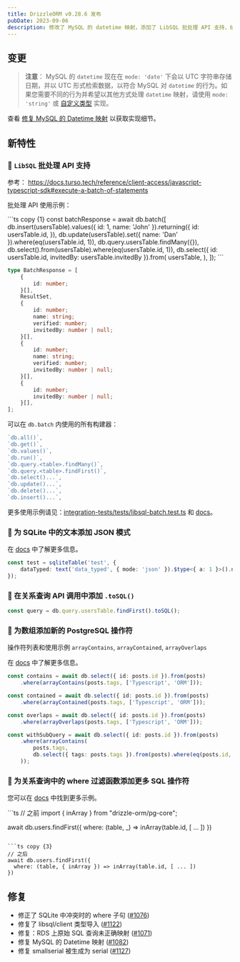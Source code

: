 ```yaml
---
title: DrizzleORM v0.28.6 发布
pubDate: 2023-09-06
description: 修改了 MySQL 的 datetime 映射，添加了 LibSQL 批处理 API 支持，给 SQLite 的文本添加了 JSON 模式，给关系查询 API 调用添加了 '.toSQL()'，为数组添加了新的 PostgreSQL 操作符，为关系查询中的 'where' 函数添加了更多 SQL 操作符，并修复了错误。
---
```


## 变更

> **注意**：
> MySQL 的 `datetime` 现在在 `mode: 'date'` 下会以 UTC 字符串存储日期，并以 UTC 形式检索数据，以符合 MySQL 对 `datetime` 的行为。如果您需要不同的行为并希望以其他方式处理 `datetime` 映射，请使用 `mode: 'string'` 或 [自定义类型](/docs/custom-types) 实现。

查看 [修复 MySQL 的 Datetime 映射](https://github.com/drizzle-team/drizzle-orm/pull/1082) 以获取实现细节。

## 新特性

### 🎉 `LibSQL` 批处理 API 支持

参考： https://docs.turso.tech/reference/client-access/javascript-typescript-sdk#execute-a-batch-of-statements

批处理 API 使用示例：

<Section>
```ts copy {1}
const batchResponse = await db.batch([
	db.insert(usersTable).values({ id: 1, name: 'John' }).returning({
		id: usersTable.id,
	}),
	db.update(usersTable).set({ name: 'Dan' }).where(eq(usersTable.id, 1)),
	db.query.usersTable.findMany({}),
	db.select().from(usersTable).where(eq(usersTable.id, 1)),
	db.select({ id: usersTable.id, invitedBy: usersTable.invitedBy }).from(
		usersTable,
	),
]);
```

```ts
type BatchResponse = [
	{
		id: number;
	}[],
	ResultSet,
	{
		id: number;
		name: string;
		verified: number;
		invitedBy: number | null;
	}[],
	{
		id: number;
		name: string;
		verified: number;
		invitedBy: number | null;
	}[],
	{
		id: number;
		invitedBy: number | null;
	}[],
];
```
</Section>

可以在 `db.batch` 内使用的所有构建器：

```ts
`db.all()`,
`db.get()`,
`db.values()`,
`db.run()`,
`db.query.<table>.findMany()`,
`db.query.<table>.findFirst()`,
`db.select()...`,
`db.update()...`,
`db.delete()...`,
`db.insert()...`,
```

更多使用示例请见：[integration-tests/tests/libsql-batch.test.ts](https://github.com/drizzle-team/drizzle-orm/pull/1161/files#diff-17253895532e520545027dd48dcdbac2d69a5a49d594974e6d55d7502f89b838R248) 和 [docs](/docs/batch-api)。

### 🎉 为 SQLite 中的文本添加 JSON 模式

在 [docs](/docs/get-started-postgresql#http-proxy) 中了解更多信息。

```ts copy {2}
const test = sqliteTable('test', {
	dataTyped: text('data_typed', { mode: 'json' }).$type<{ a: 1 }>().notNull(),
});
```

### 🎉 在关系查询 API 调用中添加 `.toSQL()`

```ts copy {1}
const query = db.query.usersTable.findFirst().toSQL();
```

### 🎉 为数组添加新的 PostgreSQL 操作符

操作符列表和使用示例
`arrayContains`, `arrayContained`, `arrayOverlaps`

在 [docs](/docs/get-started-postgresql#http-proxy) 中了解更多信息。

```ts copy {2,5,8,11,12,13,14}
const contains = await db.select({ id: posts.id }).from(posts)
	.where(arrayContains(posts.tags, ['Typescript', 'ORM']));

const contained = await db.select({ id: posts.id }).from(posts)
	.where(arrayContained(posts.tags, ['Typescript', 'ORM']));

const overlaps = await db.select({ id: posts.id }).from(posts)
	.where(arrayOverlaps(posts.tags, ['Typescript', 'ORM']));

const withSubQuery = await db.select({ id: posts.id }).from(posts)
	.where(arrayContains(
		posts.tags,
		db.select({ tags: posts.tags }).from(posts).where(eq(posts.id, 1)),
	));
```

### 🎉 为关系查询中的 where 过滤函数添加更多 SQL 操作符

您可以在 [docs](/docs/rqb#select-filters) 中找到更多示例。

<Section>
```ts
// 之前
import { inArray } from "drizzle-orm/pg-core";

await db.users.findFirst({
  where: (table, _) => inArray(table.id, [ ... ])
})
```

```ts copy {3}
// 之后
await db.users.findFirst({
  where: (table, { inArray }) => inArray(table.id, [ ... ])
})
```
</Section>

## 修复

- 修正了 SQLite 中冲突时的 where 子句 ([#1076](https://github.com/drizzle-team/drizzle-orm/pull/1076))
- 修复了 libsql/client 类型导入 ([#1122](https://github.com/drizzle-team/drizzle-orm/pull/1122))
- 修复：RDS 上原始 SQL 查询未正确映射 ([#1071](https://github.com/drizzle-team/drizzle-orm/pull/1071))
- 修复 MySQL 的 Datetime 映射 ([#1082](https://github.com/drizzle-team/drizzle-orm/pull/1082))
- 修复 smallserial 被生成为 serial ([#1127](https://github.com/drizzle-team/drizzle-orm/pull/1127))
